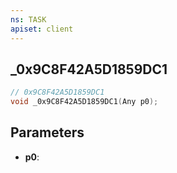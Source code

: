 ```yaml
---
ns: TASK
apiset: client
---
```

## _0x9C8F42A5D1859DC1

```c
// 0x9C8F42A5D1859DC1
void _0x9C8F42A5D1859DC1(Any p0);
```


## Parameters
* **p0**: